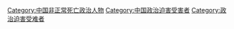 [[Category:中国非正常死亡政治人物|Category:中国非正常死亡政治人物]]
[[Category:中国政治迫害受害者|Category:中国政治迫害受害者]]
[[Category:政治迫害受难者|Category:政治迫害受难者]]